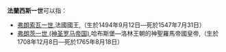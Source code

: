 '''法蘭西斯一世'''可以指：
*[[弗朗索瓦一世_(法蘭西)|弗朗索瓦一世]],法國國王,（生於1494年9月12日—死於1547年7月31日）
*[[弗朗茨一世_(神圣罗马帝国)|弗朗茨一世 (神圣罗马帝国)]],哈布斯堡—洛林王朝的神聖羅馬帝國皇帝,（生於1708年12月8日—死於1765年8月18日）
{{disambig|Cat=六字人名消歧义}}